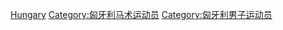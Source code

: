 [[Category:各国男子马术运动员|Hungary]]
[[Category:匈牙利马术运动员|Category:匈牙利马术运动员]]
[[Category:匈牙利男子运动员|Category:匈牙利男子运动员]]